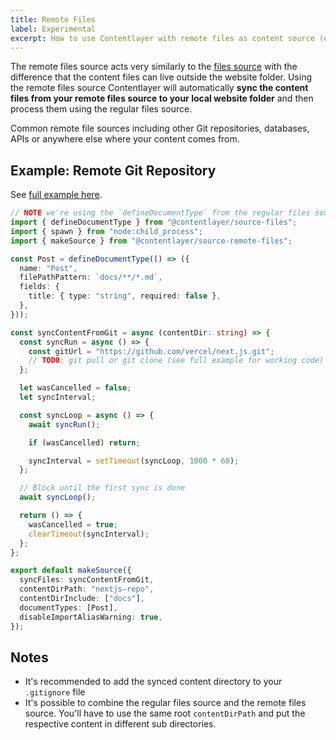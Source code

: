```yaml
---
title: Remote Files
label: Experimental
excerpt: How to use Contentlayer with remote files as content source (e.g. Git repo)
---
```


The remote files source acts very similarly to the [files source](/docs/sources/files) with the difference that the content files can live outside the website folder. Using the remote files source Contentlayer will automatically **sync the content files from your remote files source to your local website folder** and then process them using the regular files source.

Common remote file sources including other Git repositories, databases, APIs or anywhere else where your content comes from.

## Example: Remote Git Repository

See [full example here](https://github.com/contentlayerdev/contentlayer/tree/main/examples/node-script-remote-content).

```ts
// NOTE we're using the `defineDocumentType` from the regular files source
import { defineDocumentType } from "@contentlayer/source-files";
import { spawn } from "node:child_process";
import { makeSource } from "@contentlayer/source-remote-files";

const Post = defineDocumentType(() => ({
  name: "Post",
  filePathPattern: `docs/**/*.md`,
  fields: {
    title: { type: "string", required: false },
  },
}));

const syncContentFromGit = async (contentDir: string) => {
  const syncRun = async () => {
    const gitUrl = "https://github.com/vercel/next.js.git";
    // TODO: git pull or git clone (see full example for working code)
  };

  let wasCancelled = false;
  let syncInterval;

  const syncLoop = async () => {
    await syncRun();

    if (wasCancelled) return;

    syncInterval = setTimeout(syncLoop, 1000 * 60);
  };

  // Block until the first sync is done
  await syncLoop();

  return () => {
    wasCancelled = true;
    clearTimeout(syncInterval);
  };
};

export default makeSource({
  syncFiles: syncContentFromGit,
  contentDirPath: "nextjs-repo",
  contentDirInclude: ["docs"],
  documentTypes: [Post],
  disableImportAliasWarning: true,
});
```

## Notes

- It's recommended to add the synced content directory to your `.gitignore` file
- It's possible to combine the regular files source and the remote files source. You'll have to use the same root `contentDirPath` and put the respective content in different sub directories.
